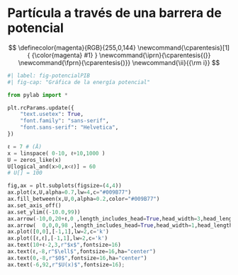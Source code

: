 # Partícula a través de una barrera de potencial

$$
\definecolor{magenta}{RGB}{255,0,144}
\newcommand{\cparentesis}[1]{ {\color{magenta} #1} }
\newcommand{\iprn}{\cparentesis{(}}
\newcommand{\fprn}{\cparentesis{)}}
\newcommand{\ii}{{\rm i}}
$$

```python
#| label: fig-potencialPIB
#| fig-cap: "Gráfica de la energía potencial" 

from pylab import *

plt.rcParams.update({
    "text.usetex": True,
    "font.family": "sans-serif",
    "font.sans-serif": "Helvetica",
})

ℓ = 7 # (Å)
x = linspace( 0-10, ℓ+10,1000 )
U = zeros_like(x)
U[logical_and(x>0,x<ℓ)] = 60
# U[] = 100

fig,ax = plt.subplots(figsize=(4,4))
ax.plot(x,U,alpha=0.7,lw=4,c="#009B77")
ax.fill_between(x,U,0,alpha=0.2,color="#009B77")
ax.set_axis_off()
ax.set_ylim((-10.0,99))
ax.arrow(-10,0,20+ℓ,0 ,length_includes_head=True,head_width=3,head_length=1,color='k' )
ax.arrow(  0,0,0,98 ,length_includes_head=True,head_width=1,head_length=3,color='k' )
ax.plot([0,0],[-1,1],lw=2,c='k')
ax.plot([ℓ,ℓ],[-1,1],lw=2,c='k')
ax.text(10+ℓ-2,3,r"$x$",fontsize=16)
ax.text(ℓ,-8,r"$\ell$",fontsize=16,ha="center")
ax.text(0,-8,r"$0$",fontsize=16,ha="center")
ax.text(-6,92,r"$U(x)$",fontsize=16);

```